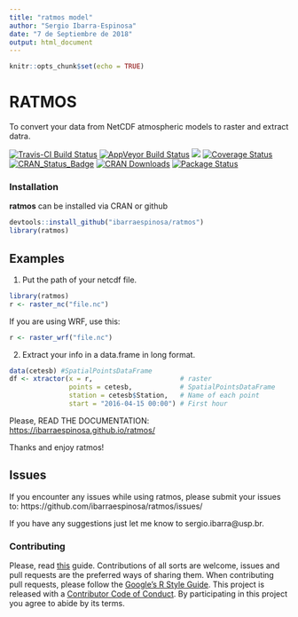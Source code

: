```yaml
---
title: "ratmos model"
author: "Sergio Ibarra-Espinosa"
date: "7 de Septiembre de 2018"
output: html_document
---
```


```r
knitr::opts_chunk$set(echo = TRUE)
```

# RATMOS

To convert your data from NetCDF atmospheric models to raster and extract datra.

[![Travis-CI Build Status](https://img.shields.io/badge/lifecycle-experimental-orange.svg?branch=master)](https://travis-ci.org/ibarraespinosa/ratmos)
[![AppVeyor Build Status](https://ci.appveyor.com/api/projects/status/github/ibarraespinosa/ratmos?branch=master&svg=true)](https://ci.appveyor.com/project/ibarraespinosa/ratmos)
[![](http://cranlogs.r-pkg.org/badges/ratmos)](http://cran.rstudio.com/web/packages/ratmos/index.html)
[![Coverage Status](https://img.shields.io/codecov/c/github/ibarraespinosa/ratmos/master.svg)](https://codecov.io/github/ibarraespinosa/ratmos?branch=master)
[![CRAN_Status_Badge](http://www.r-pkg.org/badges/version/ratmos)](http://cran.r-project.org/web/packages/ratmos) 
[![CRAN Downloads](http://cranlogs.r-pkg.org/badges/grand-total/ratmos?color=orange)](http://cran.r-project.org/package=ratmos)
[![Package Status](https://img.shields.io/badge/lifecycle-experimental-organce.svg)](https://www.tidyverse.org/lifecycle/#experimental)


### Installation

**ratmos** can be installed via CRAN or github

```r
devtools::install_github("ibarraespinosa/ratmos")
library(ratmos)
```


## Examples


1. Put the path of your netcdf file.

```r
library(ratmos)
r <- raster_nc("file.nc")
```

If you are using WRF, use this:

```r
r <- raster_wrf("file.nc")
```

2.  Extract your info in a data.frame in long format.

```r
data(cetesb) #SpatialPointsDataFrame
df <- xtractor(x = r,                      # raster
               points = cetesb,            # SpatialPointsDataFrame
               station = cetesb$Station,   # Name of each point
               start = "2016-04-15 00:00") # First hour
```

Please, READ THE DOCUMENTATION: [https://ibarraespinosa.github.io/ratmos/](https://ibarraespinosa.github.io/ratmos/)

Thanks and enjoy ratmos!


##  Issues

If you encounter any issues while using ratmos, please submit your issues to: https://github.com/ibarraespinosa/ratmos/issues/

If you have any suggestions just let me know to sergio.ibarra@usp.br.


### Contributing

Please, read [this](https://github.com/ibarraespinosa/ratmos/blob/master/CONTRIBUTING.md) guide.
Contributions of all sorts are welcome, issues and pull requests are the preferred ways of sharing them.
When contributing pull requests, please follow the [Google's R Style Guide](https://google.github.io/styleguide/Rguide.xml).
This project is released with a [Contributor Code of Conduct](https://github.com/ibarraespinosa/ratmos/blob/master/CODE_OF_CONDUCT.md). By participating in this project you agree to abide by its terms.

